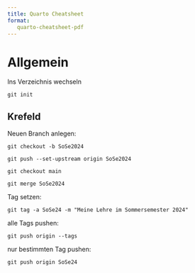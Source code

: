 ```yaml
---
title: Quarto Cheatsheet
format:
   quarto-cheatsheet-pdf
---
```


# Allgemein

:::{.cheat title="Neues Git Repository"}
Ins Verzeichnis wechseln

`git init` 
:::

## Krefeld

:::{.cheat title="Ein neues Semester"}
Neuen Branch anlegen:

`git checkout -b SoSe2024`

`git push --set-upstream origin SoSe2024`
:::



:::{.cheat title="Semester in \\texttt{main} mergen"}
`git checkout main`

`git merge SoSe2024`
:::

:::{.cheat title="Abgeschlossene Semester taggen"}
Tag setzen:

`git tag -a SoSe24 -m "Meine Lehre im Sommersemester 2024"`
:::

:::{.cheat title="Tags auf den Server übertragen"}
alle Tags pushen:

`git push origin --tags`

nur bestimmten Tag pushen:

`git push origin SoSe24`
:::



